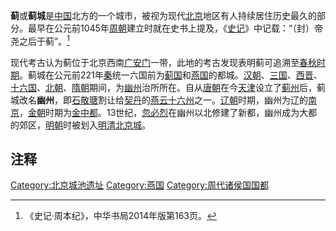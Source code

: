 {{Unreferenced|time=2020-01-28T15:12:54+00:00}}
{{Not|蓟县}}
'''蓟'''或'''蓟城'''是[[中国|中国]]北方的一个城市，被视为现代[[北京|北京]]地区有人持续居住历史最久的部分。最早在公元前1045年[[周朝|周朝]]建立时就在史书上提及，《[[史记|史记]]》中记载：“（封）帝尧之后于蓟”。<ref>《史记·周本纪》，中华书局2014年版第163页。</ref>

现代考古认为蓟位于北京西南[[广安门|广安门]]一带，此地的考古发现表明蓟可追溯至[[春秋时期|春秋时期]]。蓟城在公元前221年[[秦|秦]]统一六国前为[[蓟国|蓟国]]和[[燕国|燕国]]的都城。[[汉朝|汉朝]]、[[三国|三国]]、[[西晋|西晋]]、[[十六国|十六国]]、[[北朝|北朝]]、[[隋朝|隋朝]]期间，为[[幽州|幽州]]治所所在。自从[[唐朝|唐朝]]在今[[天津|天津]]设立了[[蓟州|蓟州]]后，蓟城改名'''幽州'''，即[[石敬瑭|石敬瑭]]割让给[[契丹|契丹]]的[[燕云十六州|燕云十六州]]之一。[[辽朝|辽朝]]时期，幽州为辽的[[辽南京|南京]]，[[金朝|金朝]]时期为[[金中都|金中都]]。13世纪，[[忽必烈|忽必烈]]在幽州以北修建了新都，幽州成为大都的郊区，[[明朝|明朝]]时被划入[[明清北京城|明清北京城]]。

== 注释 ==

{{Reflist|25em}}
{{中国历史小作品}}

[[Category:北京城池遗址|Category:北京城池遗址]]
[[Category:燕国|Category:燕国]]
[[Category:周代诸侯国国都|Category:周代诸侯国国都]]